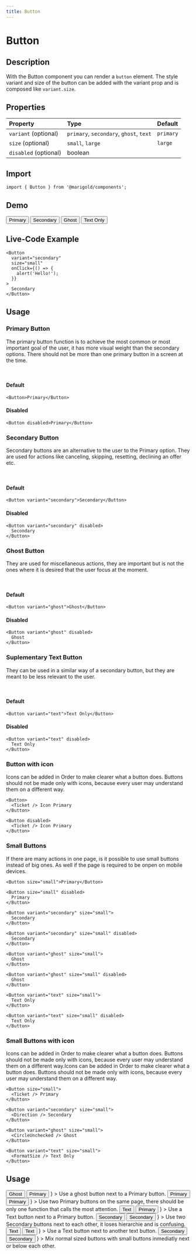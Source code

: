 ```yaml
---
title: Button
---
```



# Button

## Description

With the Button component you can render a `button` element.
The style variant and size of the button can be added with the variant prop and is composed like `variant.size`.

## Properties

| Property              | Type                                    | Default   |
| :-------------------- | :-------------------------------------- | :-------- |
| `variant` (optional)  | `primary`, `secondary`, `ghost`, `text` | `primary` |
| `size` (optional)     | `small`, `large`                        | `large`   |
| `disabled` (optional) | boolean                                 |           |

## Import

```tsx onlyCode
import { Button } from '@marigold/components';
```

## Demo

<MarigoldTheme>
  <ActionGroup space="small">
    <Button>Primary</Button>
    <Button variant="secondary">Secondary</Button>
    <Button variant="ghost">Ghost</Button>
    <Button variant="text">Text Only</Button>
  </ActionGroup>
</MarigoldTheme>

## Live-Code Example

```tsx expandCode
<Button
  variant="secondary"
  size="small"
  onClick={() => {
    alert('Hello!');
  }}
>
  Secondary
</Button>
```

## Usage

### Primary Button

The primary button function is to achieve the most common or most important goal of the user, it has more visual weight than the secondary options. There should not be more than one primary button in a screen at the time.

<br />

#### Default

```tsx
<Button>Primary</Button>
```

#### Disabled

```tsx
<Button disabled>Primary</Button>
```

### Secondary Button

Secondary buttons are an alternative to the user to the Primary option. They are used for actions like canceling, skipping, resetting, declining an offer etc.

<br />

#### Default

```tsx
<Button variant="secondary">Secondary</Button>
```

#### Disabled

```tsx
<Button variant="secondary" disabled>
  Secondary
</Button>
```

### Ghost Button

They are used for miscellaneous actions, they are important but is not the ones where it is desired that the user focus at the moment.

<br />

#### Default

```tsx
<Button variant="ghost">Ghost</Button>
```

#### Disabled

```tsx
<Button variant="ghost" disabled>
  Ghost
</Button>
```

### Suplementary Text Button

They can be used in a similar way of a secondary button, but they are meant to be less relevant to the user.

<br />

#### Default

```tsx
<Button variant="text">Text Only</Button>
```

#### Disabled

```tsx
<Button variant="text" disabled>
  Text Only
</Button>
```

### Button with icon

Icons can be added in Order to make clearer what a button does. Buttons should not be made only with icons, because every user may understand them on a different way.

```tsx
<Button>
  <Ticket /> Icon Primary
</Button>
```

```tsx
<Button disabled>
  <Ticket /> Icon Primary
</Button>
```

### Small Buttons

If there are many actions in one page, is it possible to use small buttons instead of big ones. As well if the page is required to be onpen on mobile devices.

```tsx
<Button size="small">Primary</Button>
```

```tsx
<Button size="small" disabled>
  Primary
</Button>
```

```tsx
<Button variant="secondary" size="small">
  Secondary
</Button>
```

```tsx
<Button variant="secondary" size="small" disabled>
  Secondary
</Button>
```

```tsx
<Button variant="ghost" size="small">
  Ghost
</Button>
```

```tsx
<Button variant="ghost" size="small" disabled>
  Ghost
</Button>
```

```tsx
<Button variant="text" size="small">
  Text Only
</Button>
```

```tsx
<Button variant="text" size="small" disabled>
  Text Only
</Button>
```

### Small Buttons with icon

Icons can be added in Order to make clearer what a button does. Buttons should not be made only with icons, because every user may understand them on a different way.Icons can be added in Order to make clearer what a button does. Buttons should not be made only with icons, because every user may understand them on a different way.

```tsx
<Button size="small">
  <Ticket /> Primary
</Button>
```

```tsx
<Button variant="secondary" size="small">
  <Direction /> Secondary
</Button>
```

```tsx
<Button variant="ghost" size="small">
  <CircleUnchecked /> Ghost
</Button>
```

```tsx
<Button variant="text" size="small">
  <FormatSize /> Text Only
</Button>
```

## Usage

<Stack space="small">
  <Box
    display="grid"
    css={{
      gridGap: 'small',
      gridTemplateColumns: 'repeat(2, 1fr)',
    }}
  >
    <DoAndDont
      preview={
        <ActionGroup space="small">
          <Button variant="ghost">Ghost</Button>
          <Button>Primary</Button>
        </ActionGroup>
      }
    >
      Use a ghost button next to a Primary button.
    </DoAndDont>
    <DoAndDont
      dont={true}
      preview={
        <ActionGroup space="small">
          <Button>Primary</Button>
          <Button>Primary</Button>
        </ActionGroup>
      }
    >
      Use two Primary buttons on the same page, there should be only one
      function that calls the most attention.
    </DoAndDont>
  </Box>
  <Box
    display="grid"
    css={{
      gridGap: 'small',
      gridTemplateColumns: 'repeat(2, 1fr)',
    }}
  >
    <DoAndDont
      preview={
        <ActionGroup space="small">
          <Button variant="text">Text</Button>
          <Button>Primary</Button>
        </ActionGroup>
      }
    >
      Use a Text button next to a Primary button.
    </DoAndDont>
    <DoAndDont
      dont={true}
      preview={
        <ActionGroup space="small">
          <Button variant="secondary">Secondary</Button>
          <Button variant="secondary">Secondary</Button>
        </ActionGroup>
      }
    >
      Use two Secondary buttons next to each other, it loses hierarchie and is
      confusing.
    </DoAndDont>
  </Box>
  <Box
    display="grid"
    css={{
      gridGap: 'small',
      gridTemplateColumns: 'repeat(2, 1fr)',
    }}
  >
    <DoAndDont
      preview={
        <ActionGroup space="small">
          <Button variant="text">Text</Button>
          <Button variant="text">Text</Button>
        </ActionGroup>
      }
    >
      Use a Text button next to another text button.
    </DoAndDont>
    <DoAndDont
      dont={true}
      preview={
        <ActionGroup space="small">
          <Button variant="secondary">Secondary</Button>
          <Button variant="secondary" size="small">
            Secondary
          </Button>
        </ActionGroup>
      }
    >
      Mix normal sized buttons with small buttons inmediatly next or below each
      other.
    </DoAndDont>
  </Box>
</Stack>
